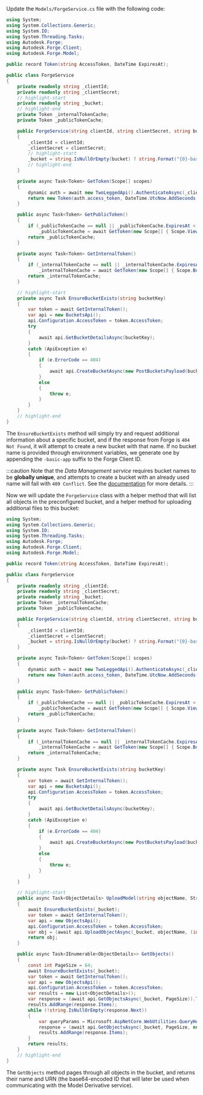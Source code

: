 Update the `Models/ForgeService.cs` file with the following code:

```csharp title="Models/ForgeService.cs"
using System;
using System.Collections.Generic;
using System.IO;
using System.Threading.Tasks;
using Autodesk.Forge;
using Autodesk.Forge.Client;
using Autodesk.Forge.Model;

public record Token(string AccessToken, DateTime ExpiresAt);

public class ForgeService
{
    private readonly string _clientId;
    private readonly string _clientSecret;
    // highlight-start
    private readonly string _bucket;
    // highlight-end
    private Token _internalTokenCache;
    private Token _publicTokenCache;

    public ForgeService(string clientId, string clientSecret, string bucket = null)
    {
        _clientId = clientId;
        _clientSecret = clientSecret;
        // highlight-start
        _bucket = string.IsNullOrEmpty(bucket) ? string.Format("{0}-basic-app", _clientId.ToLower()) : bucket;
        // highlight-end
    }

    private async Task<Token> GetToken(Scope[] scopes)
    {
        dynamic auth = await new TwoLeggedApi().AuthenticateAsync(_clientId, _clientSecret, "client_credentials", scopes);
        return new Token(auth.access_token, DateTime.UtcNow.AddSeconds(auth.expires_in));
    }

    public async Task<Token> GetPublicToken()
    {
        if (_publicTokenCache == null || _publicTokenCache.ExpiresAt < DateTime.UtcNow)
            _publicTokenCache = await GetToken(new Scope[] { Scope.ViewablesRead });
        return _publicTokenCache;
    }

    private async Task<Token> GetInternalToken()
    {
        if (_internalTokenCache == null || _internalTokenCache.ExpiresAt < DateTime.UtcNow)
            _internalTokenCache = await GetToken(new Scope[] { Scope.BucketCreate, Scope.BucketRead, Scope.DataRead, Scope.DataWrite, Scope.DataCreate });
        return _internalTokenCache;
    }

    // highlight-start
    private async Task EnsureBucketExists(string bucketKey)
    {
        var token = await GetInternalToken();
        var api = new BucketsApi();
        api.Configuration.AccessToken = token.AccessToken;
        try
        {
            await api.GetBucketDetailsAsync(bucketKey);
        }
        catch (ApiException e)
        {
            if (e.ErrorCode == 404)
            {
                await api.CreateBucketAsync(new PostBucketsPayload(bucketKey, null, PostBucketsPayload.PolicyKeyEnum.Temporary));
            }
            else
            {
                throw e;
            }
        }
    }
    // highlight-end
}
```

The `EnsureBucketExists` method will simply try and request additional information
about a specific bucket, and if the response from Forge is `404 Not Found`, it will
attempt to create a new bucket with that name. If no bucket name is provided through
environment variables, we generate one by appending the `-basic-app` suffix to the Forge Client ID.

:::caution
Note that the _Data Management service_ requires bucket names to be **globally unique**,
and attempts to create a bucket with an already used name will fail with `409 Conflict`.
See the [documentation](https://forge.autodesk.com/en/docs/data/v2/reference/http/buckets-POST)
for more details.
:::

Now we will update the `ForgeService` class with a helper method that will list all objects
in the preconfigured bucket, and a helper method for uploading additional files to this bucket:

```csharp title="Models/ForgeService.cs"
using System;
using System.Collections.Generic;
using System.IO;
using System.Threading.Tasks;
using Autodesk.Forge;
using Autodesk.Forge.Client;
using Autodesk.Forge.Model;

public record Token(string AccessToken, DateTime ExpiresAt);

public class ForgeService
{
    private readonly string _clientId;
    private readonly string _clientSecret;
    private readonly string _bucket;
    private Token _internalTokenCache;
    private Token _publicTokenCache;

    public ForgeService(string clientId, string clientSecret, string bucket = null)
    {
        _clientId = clientId;
        _clientSecret = clientSecret;
        _bucket = string.IsNullOrEmpty(bucket) ? string.Format("{0}-basic-app", _clientId.ToLower()) : bucket;
    }

    private async Task<Token> GetToken(Scope[] scopes)
    {
        dynamic auth = await new TwoLeggedApi().AuthenticateAsync(_clientId, _clientSecret, "client_credentials", scopes);
        return new Token(auth.access_token, DateTime.UtcNow.AddSeconds(auth.expires_in));
    }

    public async Task<Token> GetPublicToken()
    {
        if (_publicTokenCache == null || _publicTokenCache.ExpiresAt < DateTime.UtcNow)
            _publicTokenCache = await GetToken(new Scope[] { Scope.ViewablesRead });
        return _publicTokenCache;
    }

    private async Task<Token> GetInternalToken()
    {
        if (_internalTokenCache == null || _internalTokenCache.ExpiresAt < DateTime.UtcNow)
            _internalTokenCache = await GetToken(new Scope[] { Scope.BucketCreate, Scope.BucketRead, Scope.DataRead, Scope.DataWrite, Scope.DataCreate });
        return _internalTokenCache;
    }

    private async Task EnsureBucketExists(string bucketKey)
    {
        var token = await GetInternalToken();
        var api = new BucketsApi();
        api.Configuration.AccessToken = token.AccessToken;
        try
        {
            await api.GetBucketDetailsAsync(bucketKey);
        }
        catch (ApiException e)
        {
            if (e.ErrorCode == 404)
            {
                await api.CreateBucketAsync(new PostBucketsPayload(bucketKey, null, PostBucketsPayload.PolicyKeyEnum.Temporary));
            }
            else
            {
                throw e;
            }
        }
    }

    // highlight-start
    public async Task<ObjectDetails> UploadModel(string objectName, Stream content, long contentLength)
    {
        await EnsureBucketExists(_bucket);
        var token = await GetInternalToken();
        var api = new ObjectsApi();
        api.Configuration.AccessToken = token.AccessToken;
        var obj = (await api.UploadObjectAsync(_bucket, objectName, (int)contentLength, content)).ToObject<ObjectDetails>();
        return obj;
    }

    public async Task<IEnumerable<ObjectDetails>> GetObjects()
    {
        const int PageSize = 64;
        await EnsureBucketExists(_bucket);
        var token = await GetInternalToken();
        var api = new ObjectsApi();
        api.Configuration.AccessToken = token.AccessToken;
        var results = new List<ObjectDetails>();
        var response = (await api.GetObjectsAsync(_bucket, PageSize)).ToObject<BucketObjects>();
        results.AddRange(response.Items);
        while (!string.IsNullOrEmpty(response.Next))
        {
            var queryParams = Microsoft.AspNetCore.WebUtilities.QueryHelpers.ParseQuery(new Uri(response.Next).Query);
            response = (await api.GetObjectsAsync(_bucket, PageSize, null, queryParams["startAt"])).ToObject<BucketObjects>();
            results.AddRange(response.Items);
        }
        return results;
    }
    // highlight-end
}
```

The `GetObjects` method pages through all objects in the bucket, and returns their name and URN
(the base64-encoded ID that will later be used when communicating with the Model Derivative service).
